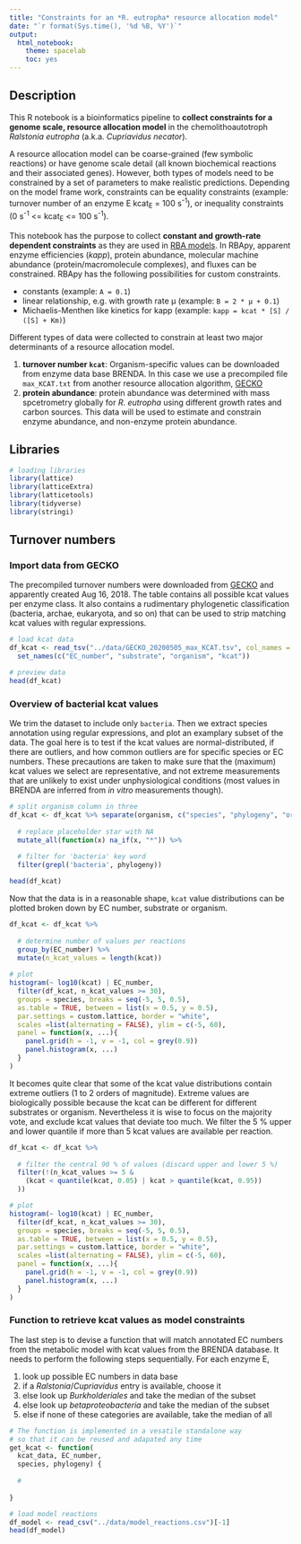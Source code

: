```yaml
---
title: "Constraints for an *R. eutropha* resource allocation model"
date: "`r format(Sys.time(), '%d %B, %Y')`"
output:
  html_notebook: 
    theme: spacelab
    toc: yes
---
```



## Description

This R notebook is a bioinformatics pipeline to **collect constraints for a genome scale, resource allocation model** in the chemolithoautotroph *Ralstonia eutropha* (a.k.a. *Cupriavidus necator*).

A resource allocation model can be coarse-grained (few symbolic reactions) or have genome scale detail (all known biochemical reactions and their associated genes). However, both types of models need to be constrained by a set of parameters to make realistic predictions. Depending on the model frame work, constraints can be equality constraints (example: turnover number of an enzyme E kcat<sub>E</sub> = 100 s<sup>-1</sup>), or inequality constraints (0 s<sup>-1</sup> <= kcat<sub>E</sub> <= 100 s<sup>-1</sup>). 

This notebook has the purpose to collect **constant and growth-rate dependent constraints** as they are used in [RBA models](https://sysbioinra.github.io/RBApy/). In RBApy, apparent enzyme efficiencies (_kapp_), protein abundance, molecular machine abundance (protein/macromolecule complexes), and fluxes can be constrained. RBApy has the following possibilities for custom constraints.

- constants (example: `A = 0.1`)
- linear relationship, e.g. with growth rate µ (example: `B = 2 * µ + 0.1`)
- Michaelis-Menthen like kinetics for kapp (example: `kapp = kcat * [S] / ([S] + Km)`)

Different types of data were collected to constrain at least two major determinants of a resource allocation model.

1. **turnover number `kcat`**: Organism-specific values can be downloaded from enzyme data base BRENDA. In this case we use a precompiled file `max_KCAT.txt` from another resource allocation algorithm, [GECKO](https://github.com/SysBioChalmers/GECKO/tree/master/databases)
2. **protein abundance**: protein abundance was determined with mass spcetrometry globally for *R. eutropha* using different growth rates and carbon sources. This data will be used to estimate and constrain enzyme abundance, and non-enzyme protein abundance.


## Libraries

```r
# loading libraries
library(lattice)
library(latticeExtra)
library(latticetools)
library(tidyverse)
library(stringi)
```

## Turnover numbers

### Import data from GECKO

The precompiled turnover numbers were downloaded from [GECKO](https://github.com/SysBioChalmers/GECKO/tree/master/databases) and apparently created Aug 16, 2018. The table contains all possible kcat values per enzyme class. It also contains a rudimentary phylogenetic classification (bacteria, archae, eukaryota, and so on) that can be used to strip matching kcat values with regular expressions.

```r
# load kcat data
df_kcat <- read_tsv("../data/GECKO_20200505_max_KCAT.tsv", col_names = FALSE)[-5] %>%
  set_names(c("EC_number", "substrate", "organism", "kcat"))

# preview data
head(df_kcat)
```

### Overview of bacterial kcat values

We trim the dataset to include only `bacteria`. Then we extract species annotation using regular expressions, and plot an examplary subset of the data. The goal here is to test if the kcat values are normal-distributed, if there are outliers, and how common outliers are for specific species or EC numbers. These precautions are taken to make sure that the (maximum) kcat values we select are representative, and not extreme measurements that are unlikely to exist under unphysiological conditions (most values in BRENDA are inferred from *in vitro* measurements though).

```r
# split organism column in three
df_kcat <- df_kcat %>% separate(organism, c("species", "phylogeny", "org_id"), sep = "//") %>%
  
  # replace placeholder star with NA
  mutate_all(function(x) na_if(x, "*")) %>%
  
  # filter for 'bacteria' key word
  filter(grepl('bacteria', phylogeny))

head(df_kcat)
```

Now that the data is in a reasonable shape, `kcat` value distributions can be plotted broken down by EC number, substrate or organism.

```r
df_kcat <- df_kcat %>% 
  
  # determine number of values per reactions
  group_by(EC_number) %>%
  mutate(n_kcat_values = length(kcat))
  
# plot
histogram(~ log10(kcat) | EC_number, 
  filter(df_kcat, n_kcat_values >= 30),
  groups = species, breaks = seq(-5, 5, 0.5), 
  as.table = TRUE, between = list(x = 0.5, y = 0.5),
  par.settings = custom.lattice, border = "white",
  scales =list(alternating = FALSE), ylim = c(-5, 60),
  panel = function(x, ...){
    panel.grid(h = -1, v = -1, col = grey(0.9))
    panel.histogram(x, ...)
  }
)
```

It becomes quite clear that some of the kcat value distributions contain extreme outliers (1 to 2 orders of magnitude). Extreme values are biologically possible because the kcat can be different for different substrates or organism. Nevertheless it is wise to focus on the majority vote, and exclude kcat values that deviate too much. We filter the 5 % upper and lower quantile if more than 5 kcat values are available per reaction.

```r
df_kcat <- df_kcat %>%
  
  # filter the central 90 % of values (discard upper and lower 5 %)
  filter(!(n_kcat_values >= 5 & 
    (kcat < quantile(kcat, 0.05) | kcat > quantile(kcat, 0.95))
  ))

# plot
histogram(~ log10(kcat) | EC_number, 
  filter(df_kcat, n_kcat_values >= 30),
  groups = species, breaks = seq(-5, 5, 0.5), 
  as.table = TRUE, between = list(x = 0.5, y = 0.5),
  par.settings = custom.lattice, border = "white",
  scales =list(alternating = FALSE), ylim = c(-5, 60),
  panel = function(x, ...){
    panel.grid(h = -1, v = -1, col = grey(0.9))
    panel.histogram(x, ...)
  }
)
```

### Function to retrieve kcat values as model constraints

The last step is to devise a function that will match annotated EC numbers from the metabolic model with kcat values from the BRENDA database. It needs to perform the following steps sequentially. For each enzyme E, 

1. look up possible EC numbers in data base
2. if a *Ralstonia*/*Cupriavidus* entry is available, choose it
3. else look up *Burkholderiales* and take the median of the subset
4. else look up *betaproteobacteria* and take the median of the subset
5. else if none of these categories are available, take the median of all

```r
# The function is implemented in a vesatile standalone way
# so that it can be reused and adapated any time
get_kcat <- function(
  kcat_data, EC_number, 
  species, phylogeny) {
  
  # 
  
}

```



```r
# load model reactions
df_model <- read_csv("../data/model_reactions.csv")[-1]
head(df_model)
```

